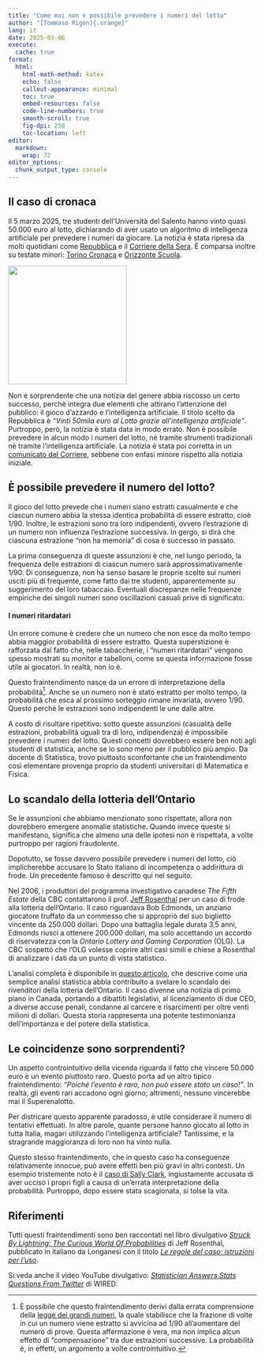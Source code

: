 ```yaml
---
title: "Come mai non è possibile prevedere i numeri del lotto"
author: "[Tommaso Rigon]{.orange}"
lang: it
date: 2025-03-06
execute:
  cache: true
format:
  html:
    html-math-method: katex
    echo: false
    callout-appearance: minimal
    toc: true
    embed-resources: false
    code-line-numbers: true
    smooth-scroll: true
    fig-dpi: 250
    toc-location: left
editor: 
  markdown: 
    wrap: 72
editor_options: 
  chunk_output_type: console
---
```




## Il caso di cronaca

Il 5 marzo 2025, tre studenti dell'Università del Salento hanno vinto quasi 50.000 euro al lotto, dichiarando di aver usato un algoritmo di intelligenza artificiale per prevedere i numeri da giocare. La notizia è stata ripresa da molti quotidiani come [Repubblica](https://bari.repubblica.it/cronaca/2025/03/05/news/vinti_50mila_euro_al_lotto_grazie_all_intelligenza_artificiale_il_sistema_di_3_studenti_di_fisica-424043596/) e il [Corriere della Sera](https://lecce.corriere.it/notizie/cronaca/25_marzo_05/lecce-i-numeri-del-lotto-con-l-intelligenza-artificiale-tre-studenti-universitari-ci-provano-e-vincono-fino-a-43mila-euro-372cc4cf-54c6-4992-a7b7-6c17e0a0axlk.shtml). È comparsa inoltre su testate minori: [Torino Cronaca](https://torinocronaca.it/news/ultime-notizie/474276/tre-studenti-dell-universita-del-salento-vincono-al-lotto-con-l-ai-ecco-come.html) e [Orizzonte Scuola](https://www.orizzontescuola.it/studenti-vincono-al-lotto-con-lintelligenza-artificiale-50mila-euro-grazie-a-un-algoritmo/).

![](lotto.jpg){width=2.5in fig-align="center"} 

Non è sorprendente che una notizia del genere abbia riscosso un certo successo, perchè integra due elementi che attirano l'attenzione del pubblico: il [gioco d'azzardo]{.orange} e l'[intelligenza artificiale]{.blue}. Il titolo scelto da Repubblica è *"Vinti 50mila euro al Lotto grazie all’intelligenza artificiale"*. Purtroppo, però, la notizia è stata data in modo errato. [Non è possibile prevedere]{.orange} in alcun modo  i [numeri]{.orange} del [lotto]{.orange}, nè tramite strumenti tradizionali nè tramite l'intelligenza artificiale. La notizia è stata poi corretta in un [comunicato del Corriere](https://lecce.corriere.it/notizie/cronaca/25_marzo_06/lecce-studenti-vincono-al-lotto-con-l-intelligenza-artificiale-ma-l-esperto-spiega-impossibile-prevedere-e-solo-fortuna-4e6d734d-c81f-4d9f-9049-969cd1030xlk.shtml), sebbene con enfasi minore rispetto alla notizia iniziale.

## È possibile prevedere il numero del lotto?

Il gioco del lotto prevede che i numeri siano estratti [casualmente]{.blue} e che ciascun numero abbia la [stessa identica probabilità]{.blue} di essere estratto, cioè $1 / 90$. Inoltre, le estrazioni sono tra loro [indipendenti]{.orange}, ovvero l'estrazione di un numero non influenza l'estrazione successiva. In gergo, si dirà che ciascuna estrazione "non ha memoria" di cosa è successo in passato.

La prima conseguenza di queste assunzioni è che, nel lungo periodo, la frequenza delle estrazioni di ciascun numero sarà approssimativamente $1/90$. Di conseguenza, [non ha senso]{.blue} basare le proprie scelte sui numeri usciti più di frequente, come fatto dai tre studenti, apparentemente su suggerimento del loro tabaccaio. Eventuali discrepanze nelle frequenze empiriche dei singoli numeri sono [oscillazioni casuali]{.blue} [prive di significato]{.orange}.

::: callout-warning
#### I numeri ritardatari

Un errore comune è credere che un numero che non esce da molto tempo abbia maggior probabilità di essere estratto. Questa superstizione è rafforzata dal fatto che, nelle tabaccherie, i "numeri ritardatari" vengono spesso mostrati su monitor e tabelloni, come se questa informazione fosse utile ai giocatori. In realtà, non lo è.

Questo fraintendimento nasce da un [errore di interpretazione]{.blue} della probabilità[^LGN]. Anche se un numero non è stato estratto per molto tempo, la probabilità che esca al prossimo sorteggio rimane invariata, ovvero $1/90$. Questo perché le estrazioni sono [indipendenti]{.blue} le une dalle altre.
:::

A costo di risultare ripetitivo: sotto queste assunzioni (casualità delle estrazioni, probabilità uguali tra di loro, indipendenza) è [impossibile prevedere i numeri del lotto]{.orange}. Questi concetti dovrebbero essere ben noti agli studenti di statistica, anche se lo sono meno per il pubblico più ampio. Da docente di Statistica, trovo piuttosto sconfortante che un fraintendimento così elementare provenga proprio da studenti universitari di Matematica e Fisica.

[^LGN]: È possibile che questo fraintendimento derivi dalla errata comprensione della [legge dei grandi numeri](https://it.wikipedia.org/wiki/Legge_dei_grandi_numeri), la quale stabilisce che la frazione di volte in cui un numero viene estratto si avvicina ad $1/90$ all'aumentare del numero di prove. Questa affermazione è vera, ma [non implica]{.orange} alcun effetto di "compensazione" tra due estrazioni successive. La probabilità è, in effetti, un argomento a volte controintuitivo.  

## Lo scandalo della lotteria dell'Ontario

:::callout-note
Se le assunzioni che abbiamo menzionato sono rispettate, allora non dovrebbero emergere anomalie statistiche. Quando invece queste si manifestano, significa che almeno una delle ipotesi non è rispettata, a volte purtroppo per ragioni fraudolente.  

Dopotutto, se fosse davvero possibile prevedere i numeri del lotto, ciò implicherebbe accusare lo Stato italiano di incompetenza o addirittura di frode. Un precedente famoso è descritto qui nel seguito.
:::

Nel 2006, i produttori del programma investigativo canadese *The Fifth Estate* della CBC contattarono il prof. [Jeff Rosenthal](https://probability.ca/jeff/) per un caso di [frode]{.orange} alla lotteria dell'Ontario. Il caso riguardava Bob Edmonds, un anziano giocatore truffato da un commesso che si appropriò del suo biglietto vincente da 250.000 dollari. Dopo una battaglia legale durata 3,5 anni, Edmonds riuscì a ottenere 200.000 dollari, ma solo accettando un accordo di riservatezza con la *Ontario Lottery and Gaming Corporation* (OLG). La CBC sospettò che l’OLG volesse coprire altri casi simili e chiese a Rosenthal di analizzare i dati da un punto di vista statistico.  

L'analisi completa è disponibile in [questo articolo](https://probability.ca/jeff/ftpdir/lotteryartref.pdf), che descrive come una semplice analisi statistica abbia contribuito a svelare lo scandalo dei rivenditori della lotteria dell'Ontario. Il caso divenne una notizia di primo piano in Canada, portando a dibattiti legislativi, al licenziamento di due CEO, a diverse accuse penali, condanne al carcere e risarcimenti per oltre venti milioni di dollari. Questa storia rappresenta una potente testimonianza dell'importanza e del potere della statistica.

## Le coincidenze sono sorprendenti?

Un aspetto controintuitivo della vicenda riguarda il fatto che vincere 50.000 euro è un evento piuttosto raro. Questo porta ad un altro tipico [fraintendimento]{.orange}: *"Poiché l'evento è raro, non può essere stato un caso!"*. In realtà, gli eventi rari accadono ogni giorno; altrimenti, nessuno vincerebbe mai il Superenalotto.  

Per districare questo apparente paradosso, è utile considerare il [numero di tentativi]{.blue} effettuati. In altre parole, quante persone hanno giocato al lotto in tutta Italia, magari utilizzando l'intelligenza artificiale? Tantissime, e la stragrande maggioranza di loro non ha vinto nulla.  

Questo stesso fraintendimento, che in questo caso ha conseguenze relativamente innocue, può avere effetti ben più gravi in altri contesti. Un esempio tristemente noto è il [caso di Sally Clark](https://www.theguardian.com/society/2007/mar/17/childrensservices.uknews), ingiustamente accusata di aver ucciso i propri figli a causa di un'errata interpretazione della probabilità. Purtroppo, dopo essere stata scagionata, si tolse la vita.

## Riferimenti

Tutti questi fraintendimenti sono ben raccontati nel libro divulgativo [*Struck By Lightning: The Curious World Of Probabilities*](https://probability.ca/sbl/) di Jeff Rosenthal, pubblicato in italiano da Longanesi con il titolo [*Le regole del caso: istruzioni per l'uso*](https://www.amazon.it/regole-del-caso-istruzioni-luso/dp/883042370X).

Si veda anche il video YouTube divulgativo: [*Statistician Answers Stats Questions From Twitter*](https://www.youtube.com/watch?v=QW3KRaz4aI4&t=605s) di WIRED.

